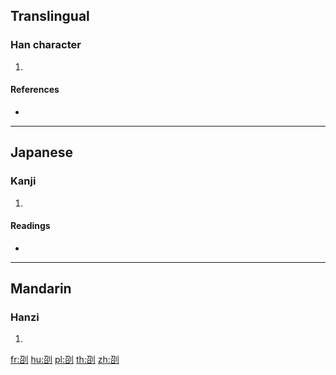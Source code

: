 ==Translingual==

===Han character===
{{Han char|rn=18|rad=刀|as=05|sn=7|four=|canj=SRLN,XSRLN|ids=⿰召刂}}

# {{defn|Han|sort=刀05}}

====References====
* {{Han ref|kx=0138.030|dkj=01916|dj=0311.050|hdz=10332.010|uh=521F|ud=21023}}

----

==Japanese==

===Kanji===
{{ja-kanji|grade=|rs=刀05}}

# {{defn|lang=ja|sort=刀05}}

====Readings====
* {{ja-readings|on=[[ちょう]] (chō)|kun=[[たつ]] (tatsu)}}

----

==Mandarin==

===Hanzi===
{{cmn-hanzi|pin=[[jū]] ([[ju1]])|wg=chü<sup>1</sup>}}

# {{defn|lang=cmn|sort=刀05}}

[[fr:刟]]
[[hu:刟]]
[[pl:刟]]
[[th:刟]]
[[zh:刟]]